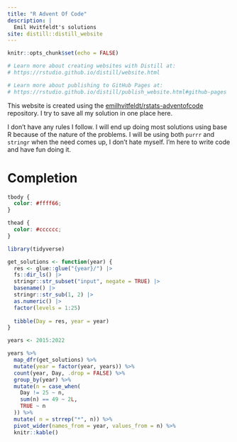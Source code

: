 ```yaml
---
title: "R Advent Of Code"
description: |
  Emil Hvitfeldt's solutions
site: distill::distill_website
---
```


```r
knitr::opts_chunk$set(echo = FALSE)

# Learn more about creating websites with Distill at:
# https://rstudio.github.io/distill/website.html

# Learn more about publishing to GitHub Pages at:
# https://rstudio.github.io/distill/publish_website.html#github-pages

```

This website is created using the [emilhvitfeldt/rstats-adventofcode](https://github.com/emilhvitfeldt/rstats-adventofcode) repository. I try to save all my solution in one place here.

I don't have any rules I follow. I will end up doing most solutions using base R because of the nature of the problems. I will be using both `purrr` and `stringr` when the need comes up, I don't hate myself. I'm here to write code and have fun doing it.

# Completion

```css
tbody {
  color: #ffff66;
}

thead {
  color: #cccccc;
}
```

```r
library(tidyverse)

get_solutions <- function(year) {
  res <- glue::glue("{year}/") |>
  fs::dir_ls() |>
  stringr::str_subset("input", negate = TRUE) |>
  basename() |>
  stringr::str_sub(1, 2) |>
  as.numeric() |>
  factor(levels = 1:25)
  
  tibble(Day = res, year = year)
}

years <- 2015:2022

years %>%
  map_dfr(get_solutions) %>%
  mutate(year = factor(year, years)) %>%
  count(year, Day, .drop = FALSE) %>%
  group_by(year) %>%
  mutate(n = case_when(
    Day != 25 ~ n,
    sum(n) == 49 ~ 2L,
    TRUE ~ n
  )) %>%
  mutate( n = strrep("*", n)) %>%
  pivot_wider(names_from = year, values_from = n) %>%
  knitr::kable()
```

